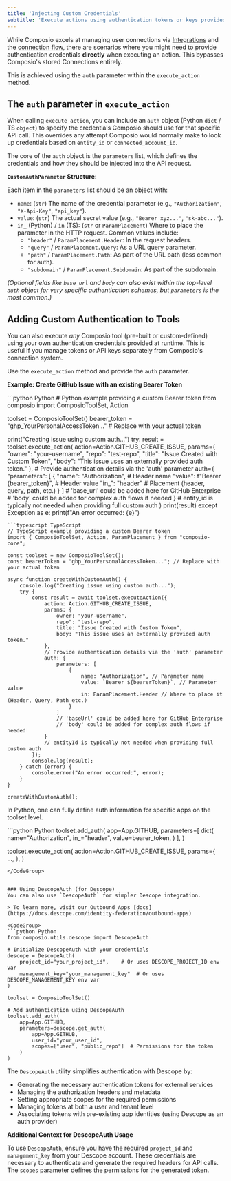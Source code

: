 ```yaml
---
title: 'Injecting Custom Credentials'
subtitle: 'Execute actions using authentication tokens or keys provided at runtime'
---
```


While Composio excels at managing user connections via [Integrations](/auth/set-up-integrations) and the [connection flow](/auth/connection), there are scenarios where you might need to provide authentication credentials **directly** when executing an action. This bypasses Composio's stored Connections entirely.

This is achieved using the `auth` parameter within the `execute_action` method.

## The `auth` parameter in `execute_action`

When calling `execute_action`, you can include an `auth` object (Python `dict` / TS `object`) to specify the credentials Composio should use for that specific API call. This overrides any attempt Composio would normally make to look up credentials based on `entity_id` or `connected_account_id`.

The core of the `auth` object is the `parameters` list, which defines the credentials and how they should be injected into the API request.

**`CustomAuthParameter` Structure:**

Each item in the `parameters` list should be an object with:

*   `name`: (`str`) The name of the credential parameter (e.g., `"Authorization"`, `"X-Api-Key"`, `"api_key"`).
*   `value`: (`str`) The actual secret value (e.g., `"Bearer xyz..."`, `"sk-abc..."`).
*   `in_` (Python) / `in` (TS): (`str` or `ParamPlacement`) Where to place the parameter in the HTTP request. Common values include:
    *   `"header"` / `ParamPlacement.Header`: In the request headers.
    *   `"query"` / `ParamPlacement.Query`: As a URL query parameter.
    *   `"path"` / `ParamPlacement.Path`: As part of the URL path (less common for auth).
    *   `"subdomain"` / `ParamPlacement.Subdomain`: As part of the subdomain.

*(Optional fields like `base_url` and `body` can also exist within the top-level `auth` object for very specific authentication schemes, but `parameters` is the most common.)*

## Adding Custom Authentication to Tools

You can also execute *any* Composio tool (pre-built or custom-defined) using your own authentication credentials provided at runtime. This is useful if you manage tokens or API keys separately from Composio's connection system.

Use the `execute_action` method and provide the `auth` parameter.

**Example: Create GitHub Issue with an existing Bearer Token**

<CodeGroup>
```python Python
# Python example providing a custom Bearer token
from composio import ComposioToolSet, Action

toolset = ComposioToolSet()
bearer_token = "ghp_YourPersonalAccessToken..." # Replace with your actual token

print("Creating issue using custom auth...")
try:
    result = toolset.execute_action(
        action=Action.GITHUB_CREATE_ISSUE,
        params={
            "owner": "your-username",
            "repo": "test-repo",
            "title": "Issue Created with Custom Token",
            "body": "This issue uses an externally provided auth token."
        },
        # Provide authentication details via the 'auth' parameter
        auth={
            "parameters": [
                {
                    "name": "Authorization", # Header name
                    "value": f"Bearer {bearer_token}", # Header value
                    "in_": "header" # Placement (header, query, path, etc.)
                }
            ]
            # 'base_url' could be added here for GitHub Enterprise
            # 'body' could be added for complex auth flows if needed
        }
        # entity_id is typically not needed when providing full custom auth
    )
    print(result)
except Exception as e:
    print(f"An error occurred: {e}")
```
```typescript TypeScript
// TypeScript example providing a custom Bearer token
import { ComposioToolSet, Action, ParamPlacement } from "composio-core";

const toolset = new ComposioToolSet();
const bearerToken = "ghp_YourPersonalAccessToken..."; // Replace with your actual token

async function createWithCustomAuth() {
    console.log("Creating issue using custom auth...");
    try {
        const result = await toolset.executeAction({
            action: Action.GITHUB_CREATE_ISSUE,
            params: {
                owner: "your-username",
                repo": "test-repo",
                title: "Issue Created with Custom Token",
                body: "This issue uses an externally provided auth token."
            },
            // Provide authentication details via the 'auth' parameter
            auth: {
                parameters: [
                    {
                        name: "Authorization", // Parameter name
                        value: `Bearer ${bearerToken}`, // Parameter value
                        in: ParamPlacement.Header // Where to place it (Header, Query, Path etc.)
                    }
                ]
                // 'baseUrl' could be added here for GitHub Enterprise
                // 'body' could be added for complex auth flows if needed
            }
            // entityId is typically not needed when providing full custom auth
        });
        console.log(result);
    } catch (error) {
        console.error("An error occurred:", error);
    }
}

createWithCustomAuth();
```
</CodeGroup>

In Python, one can fully define auth information for specific apps on the toolset level.

<CodeGroup>
```python Python
toolset.add_auth(
    app=App.GITHUB,
    parameters=[
        dict(
            name="Authorization",
            in_="header",
            value=bearer_token,
        )
    ],
)

toolset.execute_action(
    action=Action.GITHUB_CREATE_ISSUE,
    params={
        ...,
    },
)
```
</CodeGroup>


### Using DescopeAuth (for Descope)
You can also use `DescopeAuth` for simpler Descope integration.

> To learn more, visit our Outbound Apps [docs](https://docs.descope.com/identity-federation/outbound-apps)

<CodeGroup>
```python Python
from composio.utils.descope import DescopeAuth

# Initialize DescopeAuth with your credentials
descope = DescopeAuth(
    project_id="your_project_id",    # Or uses DESCOPE_PROJECT_ID env var
    management_key="your_management_key"  # Or uses DESCOPE_MANAGEMENT_KEY env var
)

toolset = ComposioToolSet()

# Add authentication using DescopeAuth
toolset.add_auth(
    app=App.GITHUB,
    parameters=descope.get_auth(
        app=App.GITHUB,
        user_id="your_user_id",
        scopes=["user", "public_repo"]  # Permissions for the token
    )
)
```
</CodeGroup>

The `DescopeAuth` utility simplifies authentication with Descope by:
- Generating the necessary authentication tokens for external services
- Managing the authorization headers and metadata
- Setting appropriate scopes for the required permissions
- Managing tokens at both a user and tenant level
- Associating tokens with pre-existing app identities (using Descope as an auth provider)

**Additional Context for DescopeAuth Usage**

To use `DescopeAuth`, ensure you have the required `project_id` and `management_key` from your Descope account. These credentials are necessary to authenticate and generate the required headers for API calls. The `scopes` parameter defines the permissions for the generated token.